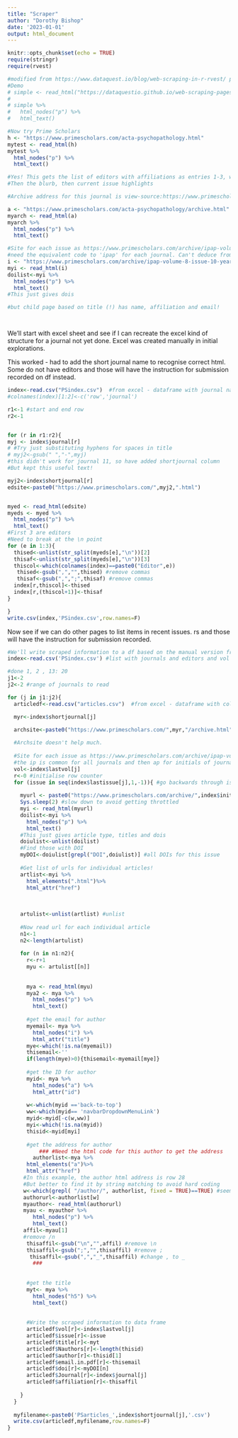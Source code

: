 ```yaml
---
title: "Scraper"
author: "Dorothy Bishop"
date: '2023-01-01'
output: html_document
---
```


```r
knitr::opts_chunk$set(echo = TRUE)
require(stringr)
require(rvest)
```


```r

#modified from https://www.dataquest.io/blog/web-scraping-in-r-rvest/ plus stack_overflow!
#Demo
# simple <- read_html("https://dataquestio.github.io/web-scraping-pages/simple.html")
# 
# simple %>%
#   html_nodes("p") %>%
#   html_text()

#Now try Prime Scholars
h <- "https://www.primescholars.com/acta-psychopathology.html"
mytest <- read_html(h)
mytest %>%
  html_nodes("p") %>%
  html_text()

#Yes! This gets the list of editors with affiliations as entries 1-3, with \n divider before both name and affiliation
#Then the blurb, then current issue highlights

#Archive address for this journal is view-source:https://www.primescholars.com/acta-psychopathology/archive.html

a <- "https://www.primescholars.com/acta-psychopathology/archive.html"
myarch <- read_html(a)
myarch %>%
  html_nodes("p") %>%
  html_text()

#Site for each issue as https://www.primescholars.com/archive/ipap-volume-8-issue-10-year-2022.html
#need the equivalent code to 'ipap' for each journal. Can't deduce from the title, so this is now also in the excel sheet. 
i <- "https://www.primescholars.com/archive/ipap-volume-8-issue-10-year-2022.html"
myi <- read_html(i)
doilist<-myi %>%
  html_nodes("p") %>%
  html_text()
#This just gives dois

#but child page based on title (!) has name, affiliation and email!




```



We'll start with excel sheet and see if I can recreate the excel kind of structure for a journal not yet done.
Excel was created manually in initial explorations. 

This worked - had to add the short journal name to recognise correct html. Some do not have editors and those will have the instruction for submission recorded on df instead.

```r
index<-read.csv("PSindex.csv")  #from excel - dataframe with journal names
#colnames(index)[1:2]<-c('row','journal')

r1<-1 #start and end row
r2<-1


for (r in r1:r2){
myj <- index$journal[r]
# #Try just substituting hyphens for spaces in title
# myj2<-gsub(" ","-",myj)
#this didn't work for journal 11, so have added shortjournal column
#But kept this useful text!

myj2<-index$shortjournal[r]
edsite<-paste0("https://www.primescholars.com/",myj2,".html")


myed <- read_html(edsite)
myeds <- myed %>%
  html_nodes("p") %>%
  html_text()
#First 3 are editors
#Need to break at the \n point
for (e in 1:3){
  thised<-unlist(str_split(myeds[e],"\n"))[2]
  thisaf<-unlist(str_split(myeds[e],"\n"))[3]
  thiscol<-which(colnames(index)==paste0("Editor",e))
   thised<-gsub(",","",thised) #remove commas
   thisaf<-gsub(",",";",thisaf) #remove commas
  index[r,thiscol]<-thised
  index[r,(thiscol+1)]<-thisaf
}

}
write.csv(index,'PSindex.csv',row.names=F)


```

Now see if we can do other pages to list items in recent issues.
rs and those will have the instruction for submission recorded.

```r
#We'll write scraped information to a df based on the manual version from excel
index<-read.csv('PSindex.csv') #list with journals and editors and vol and issue nums

#done 1, 2 , 13: 20
j1<-2
j2<-2 #range of journals to read

for (j in j1:j2){
  articledf<-read.csv("articles.csv")  #from excel - dataframe with col names, up to 100 rows

  myr<-index$shortjournal[j]

  archsite<-paste0("https://www.primescholars.com/",myr,"/archive.html")
  
  #Archsite doesn't help much.
  
  #Site for each issue as https://www.primescholars.com/archive/ipap-volume-8-issue-10-year-2022.html
  #the ip is common for all journals and then ap for initials of journal
  vol<-index$lastvol[j]
  r<-0 #initialise row counter
  for (issue in seq(index$lastissue[j],1,-1)){ #go backwards through issues
    
    myurl <- paste0("https://www.primescholars.com/archive/",index$initjournal[j],"-volume-",vol,"-issue-",issue,"-year-2022.html")
    Sys.sleep(2) #slow down to avoid getting throttled
    myi <- read_html(myurl)
    doilist<-myi %>%
      html_nodes("p") %>%
      html_text()
    #This just gives article type, titles and dois
    doiulist<-unlist(doilist)
    #Find those with DOI
    myDOI<-doiulist[grepl("DOI",doiulist)] #all DOIs for this issue
    
    #Get list of urls for individual articles!
    artlist<-myi %>%
      html_elements(".html")%>%
      html_attr("href")
    
  
    
    artulist<-unlist(artlist) #unlist
    
    #Now read url for each individual article
    n1<-1
    n2<-length(artulist)
    
    for (n in n1:n2){
      r<-r+1
      myu <- artulist[[n]]
      
      
      mya <- read_html(myu)
      mya2 <- mya %>%
        html_nodes("p") %>%
        html_text()
      
      #get the email for author
      myemail<- mya %>%
        html_nodes("i") %>%
        html_attr("title")
      mye<-which(!is.na(myemail))
      thisemail<-''
      if(length(mye)>0){thisemail<-myemail[mye]}
      
      #get the ID for author
      myid<- mya %>%
        html_nodes("a") %>%
        html_attr("id")
      
      w<-which(myid =='back-to-top')
      ww<-which(myid== 'navbarDropdownMenuLink')
      myid<-myid[-c(w,ww)]
      myi<-which(!is.na(myid))
      thisid<-myid[myi]
      
      #get the address for author
          ### #Need the html code for this author to get the address
        authorlist<-mya %>%
      html_elements("a")%>%
      html_attr("href")
     #In this example, the author html address is row 28
     #But better to find it by string matching to avoid hard coding
     w<-which(grepl( "/author/", authorlist, fixed = TRUE)==TRUE) #seems clumsy but works
     authorurl<-authorlist[w]
     myauthor<- read_html(authorurl)
     myau <- myauthor %>%
        html_nodes("p") %>%
        html_text()
     affil<-myau[1]
     #remove /n
      thisaffil<-gsub("\n","",affil) #remove \n
      thisaffil<-gsub(";","",thisaffil) #remove ;
       thisaffil<-gsub(",","_",thisaffil) #change , to _
        ###
      
      
      #get the title
      myt<- mya %>%
        html_nodes("h5") %>%
        html_text()
      
      
      #Write the scraped information to data frame
      articledf$vol[r]<-index$lastvol[j]
      articledf$issue[r]<-issue
      articledf$title[r]<-myt
      articledf$Nauthors[r]<-length(thisid)
      articledf$author[r]<-thisid[1]
      articledf$email.in.pdf[r]<-thisemail
      articledf$doi[r]<-myDOI[n]
      articledf$Journal[r]<-index$journal[j]
      articledf$affiliation[r]<-thisaffil
      
    }
  }
  
  myfilename<-paste0('PSarticles_',index$shortjournal[j],'.csv')
  write.csv(articledf,myfilename,row.names=F)
}

```
